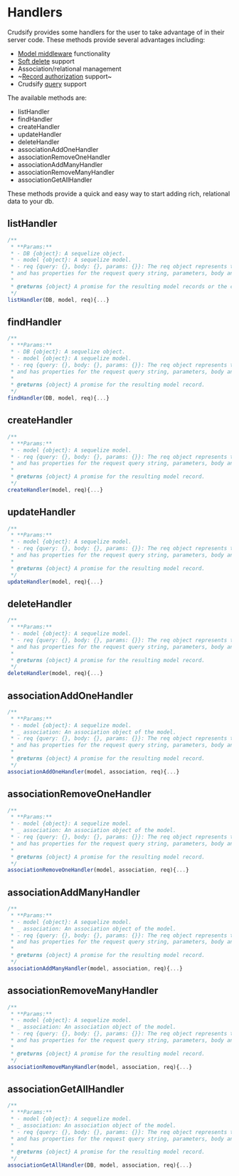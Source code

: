 # Handlers

Crudsify provides some handlers for the user to take advantage of in their server code. These methods provide several advantages including:

- [Model middleware](./middleware) functionality
- [Soft delete](./softdelete) support
- Association/relational management
- ~[Record authorization](./authorization#record-authorization) support~
- Crudsify [query](./querying) support

The available methods are:

- listHandler
- findHandler
- createHandler
- updateHandler
- deleteHandler
- associationAddOneHandler
- associationRemoveOneHandler
- associationAddManyHandler
- associationRemoveManyHandler
- associationGetAllHandler

These methods provide a quick and easy way to start adding rich, relational data to your db.

## listHandler
```js
/**
 * **Params:**
 * - DB {object}: A sequelize object.
 * - model {object}: A sequelize model.
 * - req {query: {}, body: {}, params: {}}: The req object represents the HTTP request 
 * and has properties for the request query string, parameters, body and so on.
 *
 * @returns {object} A promise for the resulting model records or the count of the query results.
 */
listHandler(DB, model, req){...}
```
## findHandler
```js
/**
 * **Params:**
 * - DB {object}: A sequelize object.
 * - model {object}: A sequelize model.
 * - req {query: {}, body: {}, params: {}}: The req object represents the HTTP request 
 * and has properties for the request query string, parameters, body and so on.
 *
 * @returns {object} A promise for the resulting model record.
 */
findHandler(DB, model, req){...}

```
## createHandler
```js
/**
 * **Params:**
 * - model {object}: A sequelize model.
 * - req {query: {}, body: {}, params: {}}: The req object represents the HTTP request 
 * and has properties for the request query string, parameters, body and so on.
 *
 * @returns {object} A promise for the resulting model record.
 */
createHandler(model, req){...}

```
## updateHandler
```js
/**
 * **Params:**
 * - model {object}: A sequelize model.
 * - req {query: {}, body: {}, params: {}}: The req object represents the HTTP request 
 * and has properties for the request query string, parameters, body and so on.
 *
 * @returns {object} A promise for the resulting model record.
 */
updateHandler(model, req){...}

```
## deleteHandler
```js
/**
 * **Params:**
 * - model {object}: A sequelize model.
 * - req {query: {}, body: {}, params: {}}: The req object represents the HTTP request 
 * and has properties for the request query string, parameters, body and so on.
 *
 * @returns {object} A promise for the resulting model record.
 */
deleteHandler(model, req){...}

```
## associationAddOneHandler
```js
/**
 * **Params:**
 * - model {object}: A sequelize model.
 * _ association: An association object of the model.
 * - req {query: {}, body: {}, params: {}}: The req object represents the HTTP request 
 * and has properties for the request query string, parameters, body and so on.
 *
 * @returns {object} A promise for the resulting model record.
 */
associationAddOneHandler(model, association, req){...}

```
## associationRemoveOneHandler
```js
/**
 * **Params:**
 * - model {object}: A sequelize model.
 * _ association: An association object of the model.
 * - req {query: {}, body: {}, params: {}}: The req object represents the HTTP request 
 * and has properties for the request query string, parameters, body and so on.
 *
 * @returns {object} A promise for the resulting model record.
 */
associationRemoveOneHandler(model, association, req){...}

```
## associationAddManyHandler
```js
/**
 * **Params:**
 * - model {object}: A sequelize model.
 * _ association: An association object of the model.
 * - req {query: {}, body: {}, params: {}}: The req object represents the HTTP request 
 * and has properties for the request query string, parameters, body and so on.
 *
 * @returns {object} A promise for the resulting model record.
 */
associationAddManyHandler(model, association, req){...}

```
## associationRemoveManyHandler
```js
/**
 * **Params:**
 * - model {object}: A sequelize model.
 * _ association: An association object of the model.
 * - req {query: {}, body: {}, params: {}}: The req object represents the HTTP request 
 * and has properties for the request query string, parameters, body and so on.
 *
 * @returns {object} A promise for the resulting model record.
 */
associationRemoveManyHandler(model, association, req){...}

```
## associationGetAllHandler
```js
/**
 * **Params:**
 * - model {object}: A sequelize model.
 * _ association: An association object of the model.
 * - req {query: {}, body: {}, params: {}}: The req object represents the HTTP request 
 * and has properties for the request query string, parameters, body and so on.
 *
 * @returns {object} A promise for the resulting model record.
 */
associationGetAllHandler(DB, model, association, req){...}

```
